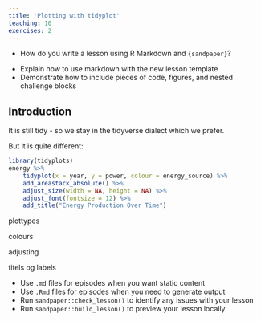 ```yaml
---
title: 'Plotting with tidyplot'
teaching: 10
exercises: 2
---
```


:::::::::::::::::::::::::::::::::::::: questions 

- How do you write a lesson using R Markdown and `{sandpaper}`?

::::::::::::::::::::::::::::::::::::::::::::::::

::::::::::::::::::::::::::::::::::::: objectives

- Explain how to use markdown with the new lesson template
- Demonstrate how to include pieces of code, figures, and nested challenge blocks

::::::::::::::::::::::::::::::::::::::::::::::::

## Introduction

It is still tidy - so we stay in the tidyverse dialect which we prefer.

But it is quite different:

```r
library(tidyplots)
energy %>%
    tidyplot(x = year, y = power, colour = energy_source) %>%
    add_areastack_absolute() %>%
    adjust_size(width = NA, height = NA) %>%
    adjust_font(fontsize = 12) %>%
    add_title("Energy Production Over Time")

```

plottypes

colours

adjusting

titels og labels



::::::::::::::::::::::::::::::::::::: keypoints 

- Use `.md` files for episodes when you want static content
- Use `.Rmd` files for episodes when you need to generate output
- Run `sandpaper::check_lesson()` to identify any issues with your lesson
- Run `sandpaper::build_lesson()` to preview your lesson locally

::::::::::::::::::::::::::::::::::::::::::::::::

